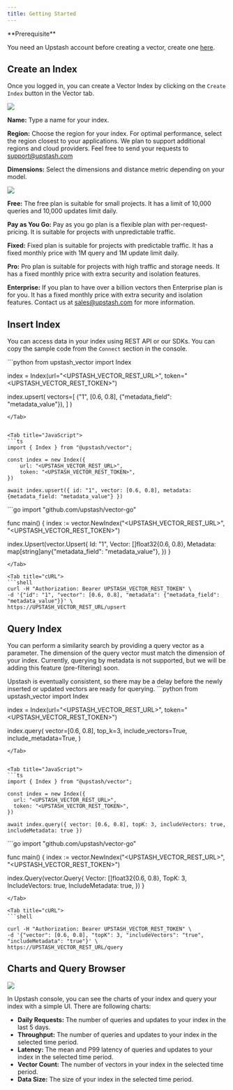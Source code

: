 ```yaml
---
title: Getting Started
---
```


<Check >
**Prerequisite**

You need an Upstash account before creating a vector, create one 
[here](https://console.upstash.com).

</Check>

## Create an Index

Once you logged in, you can create a Vector Index by clicking on the `Create Index` button in the Vector tab.

<Frame style={{width: '600px'}}>
  <img src="/img/vector/getstarted/create_index.png" />
</Frame>

**Name:** Type a name for your index.

**Region:** Choose the region for your index. For optimal performance, select the region closest to your applications. We plan to support additional regions and cloud providers. Feel free to send your requests to [support@upstash.com](mailto:support@upstash.com)

**Dimensions:** Select the dimensions and distance metric depending on your model.

<Frame style={{width: '600px'}}>
  <img src="/img/vector/getstarted/select_plan.png"  />
</Frame>

**Free:** The free plan is suitable for small projects. It has a limit of 10,000 queries and 10,000 updates limit daily.

**Pay as You Go:** Pay as you go plan is a flexible plan with per-request-pricing. It is suitable for projects with unpredictable traffic. 

**Fixed:** Fixed plan is suitable for projects with predictable traffic. It has a fixed monthly price with 1M query and 1M update limit daily. 

**Pro:** Pro plan is suitable for projects with high traffic and storage needs. It has a fixed monthly price with extra security and isolation features.

**Enterprise:** If you plan to have over a billion vectors then Enterprise plan is for you. It has a fixed monthly price with extra security and isolation features. Contact us at [sales@upstash.com](mailto:sales@upstash.com) for more information. 

## Insert Index

You can access data in your index using REST API or our SDKs. You can copy the sample code from the `Connect` section in the console.

<Tabs>

<Tab title="Python">
```python
from upstash_vector import Index

index = Index(url="<UPSTASH_VECTOR_REST_URL>", token="<UPSTASH_VECTOR_REST_TOKEN>")

index.upsert(
  vectors=[
    ("1", [0.6, 0.8], {"metadata_field": "metadata_value"}),
  ]
)
```
</Tab>


<Tab title="JavaScript">
```ts
import { Index } from "@upstash/vector";

const index = new Index({
    url: "<UPSTASH_VECTOR_REST_URL>",
    token: "<UPSTASH_VECTOR_REST_TOKEN>",
})

await index.upsert({ id: "1", vector: [0.6, 0.8], metadata: {metadata_field: "metadata_value"} })
```
</Tab>

<Tab title="Go">
```go
import "github.com/upstash/vector-go"

func main() {
  index := vector.NewIndex("<UPSTASH_VECTOR_REST_URL>", "<UPSTASH_VECTOR_REST_TOKEN>")

  index.Upsert(vector.Upsert{
	  Id:       "1",
	  Vector:   []float32{0.6, 0.8},
	  Metadata: map[string]any{"metadata_field": "metadata_value"},
  })
}
```
</Tab>

<Tab title="cURL">
```shell
curl -H "Authorization: Bearer UPSTASH_VECTOR_REST_TOKEN" \
-d '{"id": "1", "vector": [0.6, 0.8], "metadata": {"metadata_field": "metadata_value"}}' \
https://UPSTASH_VECTOR_REST_URL/upsert
```
</Tab>


</Tabs>


## Query Index
You can perform a similarity search by providing a query vector as a parameter. The dimension of the query vector must match the dimension of your index. Currently, querying by metadata is not supported, but we will be adding this feature (pre-filtering) soon.

<Note>
Upstash is eventually consistent, so there may be a delay before the newly inserted or updated vectors are ready for querying.
</Note>

<Tabs>

<Tab title="Python">
```python
from upstash_vector import Index

index = Index(url="<UPSTASH_VECTOR_REST_URL>", token="<UPSTASH_VECTOR_REST_TOKEN>")

index.query(
    vector=[0.6, 0.8],
    top_k=3,
    include_vectors=True,
    include_metadata=True,
)
```
</Tab>


<Tab title="JavaScript">
```ts
import { Index } from "@upstash/vector";

const index = new Index({
  url: "<UPSTASH_VECTOR_REST_URL>",
  token: "<UPSTASH_VECTOR_REST_TOKEN>",
})

await index.query({ vector: [0.6, 0.8], topK: 3, includeVectors: true, includeMetadata: true })
```
</Tab>

<Tab title="Go">
```go
import "github.com/upstash/vector-go"

func main() {
  index := vector.NewIndex("<UPSTASH_VECTOR_REST_URL>", "<UPSTASH_VECTOR_REST_TOKEN>")

  index.Query(vector.Query{
	  Vector:          []float32{0.6, 0.8},
	  TopK:            3,
	  IncludeVectors:  true,
	  IncludeMetadata: true,
  })
}
```
</Tab>

<Tab title="cURL">
```shell

curl -H "Authorization: Bearer UPSTASH_VECTOR_REST_TOKEN" \
-d '{"vector": [0.6, 0.8], "topK": 3, "includeVectors": "true", "includeMetadata": "true"}' \
https://UPSTASH_VECTOR_REST_URL/query
```
</Tab>


</Tabs>

## Charts and Query Browser

<Frame style={{width: '600px'}}>
  <img src="/img/vector/getstarted/charts.png" />
</Frame>


In Upstash console, you can see the charts of your index and query your index with a simple UI. There are following charts:

- **Daily Requests:** The number of queries and updates to your index in the last 5 days.
- **Throughput:** The number of queries and updates to your index in the selected time period.
- **Latency:** The mean and P99 latency of queries and updates to your index in the selected time period.
- **Vector Count:** The number of vectors in your index in the selected time period.
- **Data Size:** The size of your index in the selected time period.
